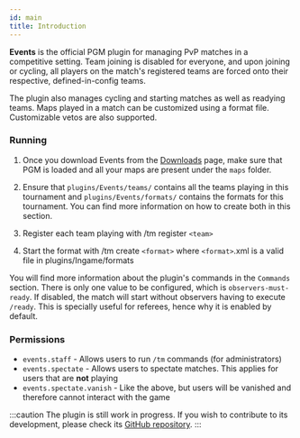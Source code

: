 ```yaml
---
id: main
title: Introduction
---
```


**Events** is the official PGM plugin for managing PvP matches in a competitive setting. 
Team joining is disabled for everyone, and upon joining or cycling, all players on the match's registered teams are forced onto their respective, defined-in-config teams.

The plugin also manages cycling and starting matches as well as readying teams. Maps played in a match can be customized using a format file. Customizable vetos are also supported.

### Running

1. Once you download Events from the [Downloads](/downloads) page, make sure that PGM is loaded and all your maps are present under the `maps` folder.

2. Ensure that `plugins/Events/teams/` contains all the teams playing in this tournament and `plugins/Events/formats/` contains the formats for this tournament. You can find more information on how to create both in this section.

3. Register each team playing with /tm register `<team>`

4. Start the format with /tm create `<format>` where `<format>`.xml is a valid file in plugins/Ingame/formats

You will find more information about the plugin's commands in the `Commands` section. There is only one value to be configured, which is `observers-must-ready`. If disabled, the match will start without observers having to execute `/ready`. This is specially useful for referees, hence why it is enabled by default.

### Permissions

- `events.staff` - Allows users to run `/tm` commands (for administrators)
- `events.spectate` - Allows users to spectate matches. This applies for users that are **not** playing
- `events.spectate.vanish` - Like the above, but users will be vanished and therefore cannot interact with the game

:::caution
The plugin is still work in progress. If you wish to contribute to its development,
please check its [GitHub repository](https://github.com/PGMDev/Events).
:::
